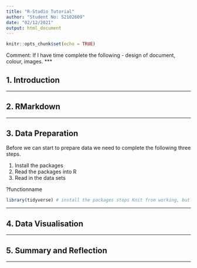 ```yaml
---
title: "R-Studio Tutorial"
author: "Student No: 52102609"
date: "02/12/2021"
output: html_document
---
```



```r
knitr::opts_chunk$set(echo = TRUE)
```
Comment: If I have time complete the following - design of document, colour, images.
***

## 1. Introduction

***

## 2. RMarkdown

***

## 3. Data Preparation

Before we can start to prepare data we need to complete the following three steps. 

1. Install the packages
2. Read the packages into R
3. Read in the data sets

?functionname

```r
library(tidyverse) # install the packages stops Knit from working, but it works with library

```




***

## 4. Data Visualisation

***

## 5. Summary and Reflection

***

